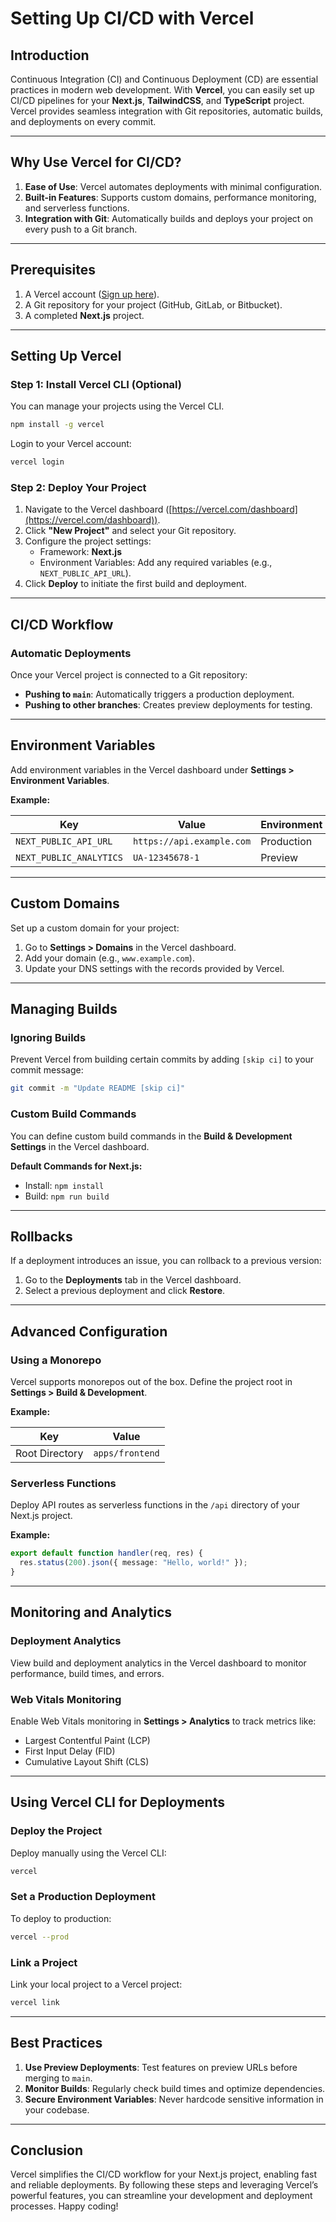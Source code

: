 # Setting Up CI/CD with Vercel

## Introduction

Continuous Integration (CI) and Continuous Deployment (CD) are essential practices in modern web development. With **Vercel**, you can easily set up CI/CD pipelines for your **Next.js**, **TailwindCSS**, and **TypeScript** project. Vercel provides seamless integration with Git repositories, automatic builds, and deployments on every commit.

---

## Why Use Vercel for CI/CD?

1. **Ease of Use**: Vercel automates deployments with minimal configuration.
2. **Built-in Features**: Supports custom domains, performance monitoring, and serverless functions.
3. **Integration with Git**: Automatically builds and deploys your project on every push to a Git branch.

---

## Prerequisites

1. A Vercel account ([Sign up here](https://vercel.com/)).
2. A Git repository for your project (GitHub, GitLab, or Bitbucket).
3. A completed **Next.js** project.

---

## Setting Up Vercel

### Step 1: Install Vercel CLI (Optional)

You can manage your projects using the Vercel CLI.

```bash
npm install -g vercel
```

Login to your Vercel account:

```bash
vercel login
```

### Step 2: Deploy Your Project

1. Navigate to the Vercel dashboard ([https://vercel.com/dashboard](https://vercel.com/dashboard)).
2. Click **"New Project"** and select your Git repository.
3. Configure the project settings:
   - Framework: **Next.js**
   - Environment Variables: Add any required variables (e.g., `NEXT_PUBLIC_API_URL`).
4. Click **Deploy** to initiate the first build and deployment.

---

## CI/CD Workflow

### Automatic Deployments

Once your Vercel project is connected to a Git repository:

- **Pushing to `main`**: Automatically triggers a production deployment.
- **Pushing to other branches**: Creates preview deployments for testing.

---

## Environment Variables

Add environment variables in the Vercel dashboard under **Settings > Environment Variables**.

**Example:**

| Key                     | Value                     | Environment |
| ----------------------- | ------------------------- | ----------- |
| `NEXT_PUBLIC_API_URL`   | `https://api.example.com` | Production  |
| `NEXT_PUBLIC_ANALYTICS` | `UA-12345678-1`           | Preview     |

---

## Custom Domains

Set up a custom domain for your project:

1. Go to **Settings > Domains** in the Vercel dashboard.
2. Add your domain (e.g., `www.example.com`).
3. Update your DNS settings with the records provided by Vercel.

---

## Managing Builds

### Ignoring Builds

Prevent Vercel from building certain commits by adding `[skip ci]` to your commit message:

```bash
git commit -m "Update README [skip ci]"
```

### Custom Build Commands

You can define custom build commands in the **Build & Development Settings** in the Vercel dashboard.

**Default Commands for Next.js:**

- Install: `npm install`
- Build: `npm run build`

---

## Rollbacks

If a deployment introduces an issue, you can rollback to a previous version:

1. Go to the **Deployments** tab in the Vercel dashboard.
2. Select a previous deployment and click **Restore**.

---

## Advanced Configuration

### Using a Monorepo

Vercel supports monorepos out of the box. Define the project root in **Settings > Build & Development**.

**Example:**

| Key            | Value           |
| -------------- | --------------- |
| Root Directory | `apps/frontend` |

### Serverless Functions

Deploy API routes as serverless functions in the `/api` directory of your Next.js project.

**Example:**

```typescript
export default function handler(req, res) {
  res.status(200).json({ message: "Hello, world!" });
}
```

---

## Monitoring and Analytics

### Deployment Analytics

View build and deployment analytics in the Vercel dashboard to monitor performance, build times, and errors.

### Web Vitals Monitoring

Enable Web Vitals monitoring in **Settings > Analytics** to track metrics like:

- Largest Contentful Paint (LCP)
- First Input Delay (FID)
- Cumulative Layout Shift (CLS)

---

## Using Vercel CLI for Deployments

### Deploy the Project

Deploy manually using the Vercel CLI:

```bash
vercel
```

### Set a Production Deployment

To deploy to production:

```bash
vercel --prod
```

### Link a Project

Link your local project to a Vercel project:

```bash
vercel link
```

---

## Best Practices

1. **Use Preview Deployments**: Test features on preview URLs before merging to `main`.
2. **Monitor Builds**: Regularly check build times and optimize dependencies.
3. **Secure Environment Variables**: Never hardcode sensitive information in your codebase.

---

## Conclusion

Vercel simplifies the CI/CD workflow for your Next.js project, enabling fast and reliable deployments. By following these steps and leveraging Vercel’s powerful features, you can streamline your development and deployment processes. Happy coding!
